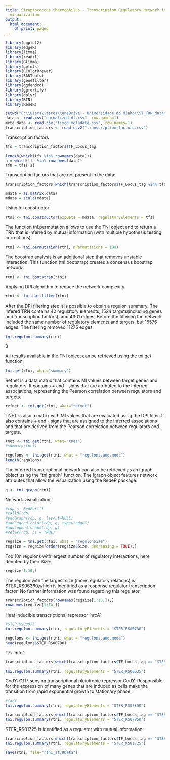 ---
title: Streptococcus thermophilus - Transcription Regulatory Network inference and
  visualization
output:
  html_document:
    df_print: paged
---
```{r, include = FALSE}
library(ggplot2)
library(edgeR)
library(limma)
library(readxl)
library(Glimma)
library(gplots)
library(RColorBrewer)
library(SARTools)
library(genefilter)
library(ggdendro)
library(ggfortify)
library(dplyr)
library(RTN)
library(RedeR)
```



```{r import, include=FALSE}
setwd("C:\\Users\\teres\\OneDrive - Universidade do Minho\\ST_TRN_data\\1_analysis\\TRN\\")
data <- read.csv("normalized_df.csv", row.names=1)
meta_data <- read.csv("fixed_metadata.csv", row.names=1)
transcription_factors <- read.csv2("transcription_factors.csv")
```

Transcription factors
```{r}
tfs = transcription_factors$TF_Locus_tag
```

```{r}
length(which(tfs %in% rownames(data)))
a = which(tfs %in% rownames(data))
tf0 = tfs[-a]
```

Transcription factors that are not present in the data:
```{r}
transcription_factors[which(transcription_factors$TF_Locus_tag %in% tf0),]
```
```{r, include=FALSE}
mdata = as.matrix(data)
mdata = scale(mdata)
```

Using tni constructor:
```{r}
rtni <- tni.constructor(expData = mdata, regulatoryElements = tfs)
```

The function tni.permutation allows to use the TNI object and to return a TRN that is inferred by mutual information (with multiple hypothesis testing corrections).
```{r}
rtni <- tni.permutation(rtni, nPermutations = 100)
```

The boostrap analysis is an additional step that removes unstable interaction. This function (tni.bootstrap) creates a consensus boostrap network.
```{r}
rtni <- tni.bootstrap(rtni)
```

Applying DPI algorithm to reduce the network complexity. 
```{r}
rtni <- tni.dpi.filter(rtni)
```


After the DPI filtering step it is possible to obtain a regulon summary.
The infered TRN contains 42 regulatory elements, 1524 targets(including genes and transcription factors), and 4301 edges. 
Before the filtering the network included the same number of regulatory elements and targets, but 15576 edges. The filtering removed 11275 edges. 
```{r}
tni.regulon.summary(rtni)
```
3

All results available in the TNI object can be retrieved using the tni.get function:
```{r}
tni.get(rtni, what="summary")
```

Refnet is a data matrix that contains MI values between target genes and regulators. It contains + and - signs that are atributed to the inferred associations, representing the Pearson correlation between regulators and targets. 
```{r}
refnet <- tni.get(rtni, what="refnet")
```

TNET is also a matrix with MI values that are evaluated using the DPI filter. It also contains + and - signs that are assigned to the inferred associations and that are derived from the Pearson correlation between regulators and targets. 
```{r}
tnet <- tni.get(rtni, what="tnet")
#summary(tnet)
```

```{r}
regulons <- tni.get(rtni, what = "regulons.and.mode")
length(regulons)
```


The inferred transcriptional network can also be retrieved as an igraph object using the "tni.graph" function.
The igraph object features network attributes that allow the visualization using the RedeR package. 
```{r}
g <- tni.graph(rtni)
```

Network visualization:
```{r}
#rdp <- RedPort()
#calld(rdp)
#addGraph(rdp, g, layout=NULL)
#addLegend.color(rdp, g, type="edge")
#addLegend.shape(rdp, g)
#relax(rdp, ps = TRUE)
```


```{r}
regsize = tni.get(rtni, what = "regulonSize")
regsize = regsize[order(regsize$Size, decreasing = TRUE),]
```

Top 10n regulons with largest number of regulatory interactions, here denoted by their Size:
```{r}
regsize[1:10,]
```

The regulon with the largest size (more regulatory relations) is STER_RS06360,which is identified as a response regulator transcription factor. No further information was found regarding this regulator. 
```{r}
transcription_factors[rownames(regsize[1:10,]),]
rownames(regsize[1:10,])
```


Heat inducible transcriptional repressor 'hrcA':
```{r}
#STER_RS00035
tni.regulon.summary(rtni, regulatoryElements = "STER_RS00780")
```


```{r}
regulons <- tni.get(rtni, what = "regulons.and.mode")
head(regulons$STER_RS00780)
```



TF: 'mfd': 
```{r}
transcription_factors[which(transcription_factors$TF_Locus_tag == "STER_RS00035"),]
```

```{r}
tni.regulon.summary(rtni, regulatoryElements = "STER_RS00035")
```

CodY: GTP-sensing transcriptional pleiotropic repressor CodY. Responsible for the expression of many genes that are induced as cells make the transition from rapid exponential growth to stationary phase:
```{r}
#CodY
tni.regulon.summary(rtni, regulatoryElements = "STER_RS07850")
```

```{r}
transcription_factors[which(transcription_factors$TF_Locus_tag == "STER_RS07850"),]
tni.regulon.summary(rtni, regulatoryElements = "STER_RS07850")
```

STER_RS01725 is identified as a regulator with mutual information:
```{r}
transcription_factors[which(transcription_factors$TF_Locus_tag == "STER_RS01725"),]
tni.regulon.summary(rtni, regulatoryElements = "STER_RS01725")
```


```{r}
save(rtni, file="rtni_st.RData")
```
